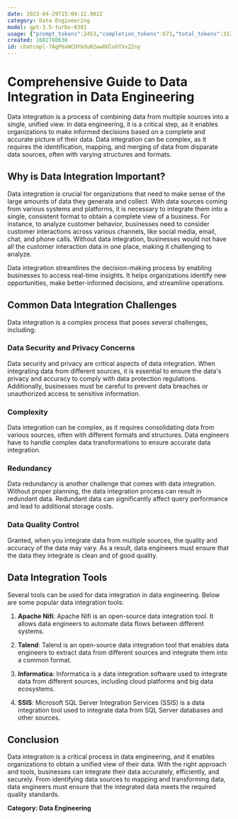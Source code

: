 ```yaml
---
date: 2023-04-29T15:04:12.902Z
category: Data Engineering
model: gpt-3.5-turbo-0301
usage: {"prompt_tokens":2453,"completion_tokens":671,"total_tokens":3124}
created: 1682780636
id: chatcmpl-7AgP6xWCUY6duR2ww8UlohTVxZ2ny
---
```


# Comprehensive Guide to Data Integration in Data Engineering

Data integration is a process of combining data from multiple sources into a single, unified view. In data engineering, it is a critical step, as it enables organizations to make informed decisions based on a complete and accurate picture of their data. Data integration can be complex, as it requires the identification, mapping, and merging of data from disparate data sources, often with varying structures and formats.

## Why is Data Integration Important?

Data integration is crucial for organizations that need to make sense of the large amounts of data they generate and collect. With data sources coming from various systems and platforms, it is necessary to integrate them into a single, consistent format to obtain a complete view of a business. For instance, to analyze customer behavior, businesses need to consider customer interactions across various channels, like social media, email, chat, and phone calls. Without data integration, businesses would not have all the customer interaction data in one place, making it challenging to analyze.

Data integration streamlines the decision-making process by enabling businesses to access real-time insights. It helps organizations identify new opportunities, make better-informed decisions, and streamline operations. 

## Common Data Integration Challenges

Data integration is a complex process that poses several challenges, including:

### Data Security and Privacy Concerns

Data security and privacy are critical aspects of data integration. When integrating data from different sources, it is essential to ensure the data's privacy and accuracy to comply with data protection regulations. Additionally, businesses must be careful to prevent data breaches or unauthorized access to sensitive information.

### Complexity

Data integration can be complex, as it requires consolidating data from various sources, often with different formats and structures. Data engineers have to handle complex data transformations to ensure accurate data integration.

### Redundancy

Data redundancy is another challenge that comes with data integration. Without proper planning, the data integration process can result in redundant data. Redundant data can significantly affect query performance and lead to additional storage costs.

### Data Quality Control

Granted, when you integrate data from multiple sources, the quality and accuracy of the data may vary. As a result, data engineers must ensure that the data they integrate is clean and of good quality.

## Data Integration Tools

Several tools can be used for data integration in data engineering. Below are some popular data integration tools:

1. **Apache Nifi**: Apache Nifi is an open-source data integration tool. It allows data engineers to automate data flows between different systems.

2. **Talend**: Talend is an open-source data integration tool that enables data engineers to extract data from different sources and integrate them into a common format.

3. **Informatica**: Informatica is a data integration software used to integrate data from different sources, including cloud platforms and big data ecosystems.

4. **SSIS**: Microsoft SQL Server Integration Services (SSIS) is a data integration tool used to integrate data from SQL Server databases and other sources.

## Conclusion

Data integration is a critical process in data engineering, and it enables organizations to obtain a unified view of their data. With the right approach and tools, businesses can integrate their data accurately, efficiently, and securely. From identifying data sources to mapping and transforming data, data engineers must ensure that the integrated data meets the required quality standards.

**Category: Data Engineering**